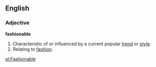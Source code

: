 ==English==

===Adjective===
'''fashionable'''
# Characteristic of or influenced by a current popular [[trend]] or [[style]].
# Relating to [[fashion]].

[[pl:Fashionable]]